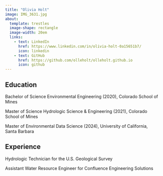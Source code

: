 ```yaml
---
title: "Olivia Holt"
image: IMG_3631.jpg
about:
  template: trestles
  image-shape: rectangle
  image-width: 20em
  links:
    - text: LinkedIn
      href: https://www.linkedin.com/in/olivia-holt-0a15651b7/
      icon: linkedin
    - text: GitHub
      href: https://github.com/olleholt/olleholt.github.io
      icon: github
---
```


## Education

Bachelor of Science Environmental Engineering (2020), Colorado School of Mines

Master of Science Hydrologic Science & Engineering (2021), Colorado School of Mines

Master of Environmental Data Science (2024), University of California, Santa Barbara

## Experience

Hydrologic Technician for the U.S. Geological Survey

Assistant Water Resource Engineer for Confluence Engineering Solutions
